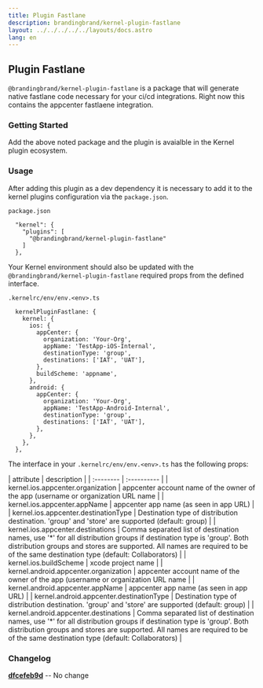 ```yaml
---
title: Plugin Fastlane
description: brandingbrand/kernel-plugin-fastlane
layout: ../../../../../layouts/docs.astro
lang: en
---
```



## Plugin Fastlane

`@brandingbrand/kernel-plugin-fastlane` is a package that will generate native fastlane code necessary for your ci/cd integrations. Right now this contains the appcenter fastlaene integration.

### Getting Started

<div class="flex w-full my-6">
  <CodeCopy args="yarn add -D @brandingbrand/kernel-plugin-fastlane" />
</div>

Add the above noted package and the plugin is avaialble in the Kernel plugin ecosystem.

### Usage

After adding this plugin as a dev dependency it is necessary to add it to the kernel plugins configuration via the `package.json`.

`package.json`

```
  "kernel": {
    "plugins": [
      "@brandingbrand/kernel-plugin-fastlane"
    ]
  },
```

Your Kernel environment should also be updated with the `@brandingbrand/kernel-plugin-fastlane` required props from the defined interface.

`.kernelrc/env/env.<env>.ts`

```
  kernelPluginFastlane: {
    kernel: {
      ios: {
        appCenter: {
          organization: 'Your-Org',
          appName: 'TestApp-iOS-Internal',
          destinationType: 'group',
          destinations: ['IAT', 'UAT'],
        },
        buildScheme: 'appname',
      },
      android: {
        appCenter: {
          organization: 'Your-Org',
          appName: 'TestApp-Android-Internal',
          destinationType: 'group',
          destinations: ['IAT', 'UAT'],
        },
      },
    },
  },
```

The interface in your `.kernelrc/env/env.<env>.ts` has the following props:

<div class="my-4 overflow-scroll">
| attribute                                | description                                                                                      |
| :--------                                | :----------                                                                                      |
| kernel.ios.appcenter.organization        | appcenter account name of the owner of the app (username or organization URL name                |
| kernel.ios.appcenter.appName             | appcenter app name (as seen in app URL)                                                          |
| kernel.ios.appcenter.destinationType     | Destination type of distribution destination. 'group' and 'store' are supported (default: group) |
| kernel.ios.appcenter.destinations        | Comma separated list of destination names, use '*' for all distribution groups if destination type is 'group'. Both distribution groups and stores are supported. All names are required to be of the same destination type (default: Collaborators)         |
| kernel.ios.buildScheme                   | xcode project name                                                                               |
| kernel.android.appcenter.organization    | appcenter account name of the owner of the app (username or organization URL name                |
| kernel.android.appcenter.appName         | appcenter app name (as seen in app URL)                                                          |
| kernel.android.appcenter.destinationType | Destination type of distribution destination. 'group' and 'store' are supported (default: group) |
| kernel.android.appcenter.destinations    | Comma separated list of destination names, use '*' for all distribution groups if destination type is 'group'. Both distribution groups and stores are supported. All names are required to be of the same destination type (default: Collaborators)         |
</div>

### Changelog

[**dfcefeb9d**](https://github.com/brandingbrand/flagship/pull/2508/commits/dfcefeb9d32eabe878bfd0a9ae0729c441d8d6c5) -- No change
